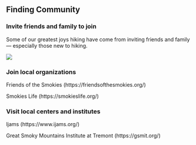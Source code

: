 ## Finding Community

### Invite friends and family to join

Some of our greatest joys hiking have come from inviting friends and family --- especially those new to hiking.

![](img/jonah-levi.jpg)

### Join local organizations

Friends of the Smokies (https://friendsofthesmokies.org/)

Smokies Life (https://smokieslife.org/)

### Visit local centers and institutes

Ijams (https://www.ijams.org/)

Great Smoky Mountains Institute at Tremont (https://gsmit.org/)
